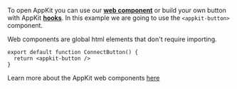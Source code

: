To open AppKit you can use our [**web component**](../../../appkit/react/core/components) or build your own button with AppKit [**hooks**](../../../appkit/react/core/hooks#useAppKit).
In this example we are going to use the `<appkit-button>` component.

Web components are global html elements that don't require importing.

```tsx
export default function ConnectButton() {
  return <appkit-button />
}
```

Learn more about the AppKit web components [here](../../../appkit/react/core/components)
